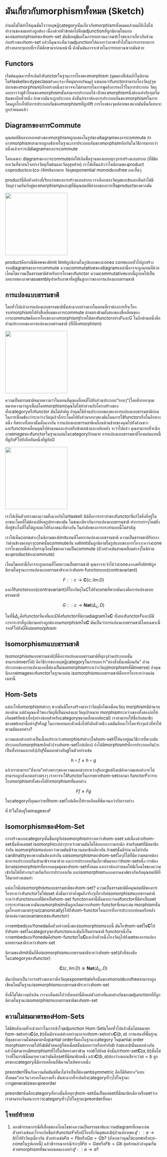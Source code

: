 
# มันเกี่ยวกับmorphismทั้งหมด (Sketch)

ถ้าผมไม่ได้ทำให้คุณมั่นใจว่าทฤษฎีcategoryนั้นเกี่ยวกับmorphismทั้งหมดแล้วผมก็ยังไม่ได้ทำงานของผมอย่างถูกต้อง เนื่องด้วยหัวข้อต่อไปคือadjunctionที่ถูกนิยามในแบบของisomorphismของhom-set มันมีเหตุมีผลในการทบทวนความเข้าใจของเราเกี่ยวกับส่วนก่อสร้างของhom-set แล้วก็คุณจะเห็นว่าadjunctionให้มากกว่าภาษาทั่วไปในการบรรยายการสร้างหลายๆแบบที่เราได้ศึกษามาก่อนหน้านี้ ดังนั้นมันอาจจะช่วยในการทบทวนพวกมันด้วย

## Functors

เริ่มต้นคุณควรที่จะคิดถึงfunctorในฐานะการโยงของmorphism (มุมมองที่เน้นย้ำในนิยามในHaskellของtypeclass`Functor`ที่หมุนรอบ`fmap`) แน่นอนว่าfunctorสามารถโยงวัตถุ(จุดปลายของmorphism)อีกอย่างหนึ่งเราอาจจะไม่สามารถในการพูดถึงการคงไว้ในการประกอบ วัตถุบอกเราว่าคู่ตัวใหนของmorphismนั้นสามารถประกอบได้ เป้าของmorphismนึ่งต้องเท่ากับจุดเริ่มต้นของอีกตัวหนึ่ง ถ้าพวกมันจะถูกประกอบ ดังนั้นถ้าเราต้องการประกอบกันของmorphismในการโดนถูกโยงไปยังการประกอบกันของmorphismที่ถูกlift การโยงของจุดปลายของพวกมันนั้นก็แทบจะถูกกำหนดแล้ว

## DiagramของการCommute

คุณสมบัติหลากหลายต่างของmorphismถูกแสดงในรูปของdiagramของการcommute ถ้าบางmorphismสามารถถูกอธิบายในฐานะการประกอบกันของmorphsimอีกกันในวิธีการมากกว่าหนึ่งแล้วเราจะมีdiagramของการcommute

โดยเฉพาะ diagramของการcommuteก่อให้เกิดพื้นฐานของแทบทุกๆการสร้างแบบสากล (ที่มีข้อยกเว้นที่น่าสนใจอย่างวัตถุเรื่มต้นและวัตถุสุดท้าย) เราได้เห็นแล้วว่าในนิยามของproduct coproductและ(co-)limitมากมาย วัตถุexponential monoidแบบfree และอื่นๆ

productนี้คือตัวอย่างที่เรียบง่ายของการสร้างแบบสากล เราเลือกสองวัตถุ$a$และ$b$และเห็นถ้าได้มีวัตถุ$c$รวมกันกับคู่ของmorphism$p$และ$q$ที่มีคุณสมบัติสากลชองการเป็นproductของพวกมัน

![](images/productranking.jpg){fig-align="center" height=200}

productคือกรณีพิเศษของlimit limitถูกนิยามในรูปแบบของcones coneแบบทั่วไปถูกสร้างจากdiagramของการcommute ความcommutativeของdiagramเหล่านี้อาจจะถูกแทนที่ด้วยเงื่อนไขความเป็นธรรมชาติสำหรับการโยงของfunctor ความcommutativeแบบนี้ถูกลดไปเป็นบทบาทของภาษาassemblyสำหรับภาษาที่อยู่ขั้นสูกกว่าของการแปลงแบบธรรมชาติ 

## การแปลงแบบธรรมชาติ

โดยทั่วไปแล้วการแปลงแบบธรรมชาตินั้นสะดวกอย่างมากในตอนที่เราต้องการที่จะโยงจากmorphismไปยังสี่เหลี่ยมของการcommute ด้านตรงข้ามทั้งสองของสี่เหลี่ยมของการcommuteคือการโยงของบางmorphism$f$ภายใต้สองfunctorอย่าง$F$และ$G$ ในอีกด้านหนึ่งคือส่วนประกอบของการแปลงแบบธรรมชาติ (ที่ก็คือmorphism)

![](images/3_naturality.jpg){fig-align="center" height=200}

ความเป็นธรรมชาติหมายความว่าในตอนที่คุณเคลื่อนที่ไปยังส่วนประกอบ"รอบๆ"(โดยสิ่งรอบๆผมหมายความว่าถูกเชื่อมโดยmorphism)คุณไม่ได้ทำสวนกับโครงสร้างของทั้งcategoryหรือfunctor มันไม่สำคัญ ถ้าคุณใช้ส่วนประกอบของของการแปลงแบบธรรมชาติก่อนในการเชื่อมข้่องว่าระหว่างวัตถุแล้วก็กระโดดไปยังส่วนรอบๆของมันโดนการใช้functorหรือในอีกทางหนึ่ง ทิศทางทั้งสองนั้นตั้งฉากกัน การแปลงแบบธรรมชาติเคลื่อนด้านช้ายของคุณไปยังด้านขวาและfunctorเคลื่อนคุณไปด้านบนและล่างหรือข้านหน้าและกลับหลัง จะว่าไปแล้ว คุณสามารถที่จะนึกภาพ*image*ของfunctorในฐานะแผ่นในcategoryป้าหมาย การแปลงแบบธรรมชาติโยงแผ่นแบบนี้ที่คู่กับ$F$ไปยังอีกอันหนึ่งที่คู่กับ$G$

![](images/sheets.png){fig-align="center" height=200}

เราได้เห็นตัวอย่างของความตั้งฉากกันในHaskell นัน้คือการกระทำของfunctorที่แก้ไขสิ่งที่อยู่ในภาชนะโดยที่ไม่ต้องเปลี่ยนรูปทรงของมัน ในขณะเดียวกันการแปลงแบบธรรมชาติ ทำการบรรจุใหม่สิ่งที่อยู่ข้างในที่ไม่ได้ถูกแตะไปยังภาชนะที่ต่างกัน ในลำดับของการกระทำแบบนี้ไม่สำคัญ 

เราได้เห็นconeต่างๆในนิยามของlimitแทนที่โดยการแปลงแบบธรรมชาติ ความเป็นธรรมชาติรับรองว่าด้านข้างของทุกๆconeนั้นcommuteกัน แต่limitนั้นถูกนิยามในรูปแบบของการโยง*ระหว่าง*cone การโยงแบบนี้ต้องก็บรรลุเงื่อนไขของความเป็นcommute (ตัวอย่างเช่นสามเหลี่ยมต่างๆในนิยามของproductต้องcommute)


เงื่อนไขเหล่านี้ก็อาจจะถูกแทนที่โดยความเป็นธรรมชาติ คุณอาจจะจำได้ว่าcone*สากล*หรือlimitถูกนิยามในฐานะการแปลงแบบธรรมชาติระหว่างhom-functorแบบ(contravariant)

$$
F :: c \to \textbf{C}(c, \lim D)
$$

และก็functorแบบ(contravariant)ที่โยงวัตถุใน$C$ไปยังconeที่พวกมันเองคือการแปลงแบบธรรมชาติ

$$
G :: c \to \textbf{Nat}(\Delta_c, D)
$$

ในที่นี้$\Delta_c$คือfunctorที่คงที่และ$D$คือfunctorที่นิยามdiagramใน$\textbf{C}$ ทั้งสองfunctor$F$และ$G$มีการกระทำที่ถูกนิยามอย่างถูกต้องบนmorphismใน$\textbf{C}$  มันเป็นว่าการแปลงแบบธรรมชาติโดยเฉพาะนี้จาก$F$ไปยัง$G$คือ*isomorphism*


## Isomorphismแบบธรรมชาติ


Isomorphismแบบธรรมชาติ(ที่คือการแปลงแบบธรรมชาติที่ทุกๆส่วนประกอบนั้นสามารถinvertได้) คือวิธีการของทฤษฎีcategoryในการบอกว่า"สองสิ่งนั้นเหมือนกัน" ส่วนประกอบของการแปลงแบบนี้ต้องเป็นisomorphismระหว่างวัตถุ(morphismที่มีinverse) ถ้าคุณนึกภาพimageของfunctorในฐานะแผ่น isomorphismแบบธรรมชาติคือการโยงระหว่างแผ่นเหล่านี้

## Hom-Sets

แต่อะไรคือmorphismต่างๆ พวกมันมีโครงสร้างมากว่าวัตถุคือไม่เหมือนวัตถุ morphismมีด้านจบสองด้าน แต่ถ้าคุณคงไว้ของวัตถุที่เป็นแหล่งและวัตถุเป้าหมาย morphismระหว่างของทั้งสองก่อให้เกิดsetที่หน้าเบื่อ(อย่างน้อยสำหรับcategoryขนาดเล็กแบบlocal) เราสามารถให้ชื่อกับสมาชิกของsetเหล่านี้อย่าง$f$หรือ$g$ ในการแยกแยะตัวหนึ่งไปยังอีกตัวหน่ึง แต่มันคืออะไรโดยจริงๆแล้วที่ทำให้พวมมันแตกต่าง?

ตวามแตกต่างอย่างเป็นเนื้อแท้ระหว่างmorphismต่างๆในhom-setที่ให้มาอยู่มนวิธีการที่พวกมันประกอบกับmorphismอีกตัว(จากhom-setใกล้เคียง) ถ้าได้มีmorphism$h$ที่การประกอบกัน(จะเป็นทั้งก่อนและหลัง)กับ$f$นั้นแตกต่างกับ$g$ในตัวอย่างเช่น 

$$
h\circ f\ne h\circ g
$$

แล้วเราสามารถ"สังเกต"อย่างตรงๆของความแตกต่างระหว่าง$f$และ$g$แต่ถึงแม้ถ้าความแตกต่างจะไม่สามารถถูกสังเกตอย่างตรงๆ เราอาจจะใช้functorในการขยายhom-setออกมา functor$F$อาจจะโยงmorphismทั้งสองไปยังmorphismที่แตกต่าง

$$
Ff \ne Fg
$$

ในcategoryที่อุดมกว่าหที่hom-setใกล้เคียงให้รายเอียดที่ชัดเจนกว่ากับเราอย่าง

$$
$$

ที่ $h'$ไม่ได้อยู่ในimageของ$F$

## IsomorphismของHom-Set


การสร้างแบบcategoryนั้นขึ้นอยู่กับisomorphismระหหว่างhom-sset แต่เนื่องด้วยhom-setนั้นคือแค่set isomorphicเปล่าๆระหว่างพวมมันไม่ได้บอกอะเรามากนัก สำหรับsetที่มีสมาชิกจำกัด isomorphismแค่บอกว่าพวมมันมีจำนวนสมาชิกเดียวกัน ถ้าsetนั้นมีจำนวนไม่จำกัด cardinalityของพวกมันต้องเท่ากัน แต่isomorphismของhom-setใดๆก็ได้ที่มีความหมายต้องนำการแประกอบกันเข้ามาพิจารณาด้วย และการประกอบกันเกี่ยวพันมากกว่าhom-setหนึ่ง เราต้องนิยามisomorphismที่ครอบคลุมชุดของhom-setทั้งหมด และเราต้องกำหนดให้มีเงื่อนไขของความเข้ากันได้ที่ทำงานร่วมกันกับการประกอบกัน และisomorphism*แบบธรรมชาติ*ตรงกันกับคุณสมบัติที่ให้มาอย่างแม่นยำ

แต่อะไรคือisomorphismแบบธรรมชาติของhom-set? ความเป็นธรรมชาติคือคุณสมบัติของการโยงระหว่างfunctorไม่ใช่sset ดังนั้นเรากำลังพูดถึงจริงๆเกี่ยวกับisomorphismแบบธรรมชาติระหว่างfunctorแบบที่มีค่าเป็นhom-set functorเหล่านี้นั้นมากกว่าแค่functorที่มีค่าเป็นset การกระทำของพวกมันบนmorphsimนั้นถูกเกิดมาจากhom-functorที่เหมาะสม morphismนั้นถูดโยงอย่างมาตรฐาน(canonically)ไปยังhom-functorโดนการทั้งการประกอบท่อนหรือหลัง (ตาแต่ความcovarianceชองfunctor) 

การembedแบบYonedaคือตัวอย่างหนึ่งของisomorphismแบบนี้ มันโยงhom-setใน$\textbf{C}$ไปยังhom-setในcategoryของfunctorและมันก็เป็นธรรมชาติ functorหนึ่งในการembedแบบYonedaคือhom-functorใน$\textbf{C}$และอีกตัวหนึ่งโยงวัตถุไปยังsetของการแปลงแยยธรรมชาติระหว่างhom-set

นิยามของlimitนั้นก็คือisomorphismแบบธรรมชาติระหว่างhom-set(ตัวที่สองคือในcategoryของfunctor)

$$
\textbf{C}(c, \lim D) \cong \textbf{Nat}(\Delta_c,D)
$$

มันกลับมาเป็นว่าการสร้างของเราคือวัตถุexponentialหรือนั้นของmonoidแบบfreeสามารถถูกเขียนใหม่ในฐานะisomorphismแบบธรรมชาติระหว่างhom-set

สิ่งนี้ไม่ใช่ความบังเอิน เราจะเห็นต่อไปว่าสิ่งเหล่านี้คือแค่ตัวอย่างที่แตกต่างกันของadjunctionที่ก็ถูกนิยามในฐานะisomorphismแบบธรรมชาติของhom-set

## ความไม่สมมาตรของHom-Sets

ได้มีข้อสังเกตที่จะช่วยเราในการเช้าใจadjunction Hom-Setsโดยทั่วไปแล้วนั้นไม่สมมาตร hom-setอย่าง$\textbf{C}(a,b)$นั้นมักจะแต่ต่างอย่างมากจากhom-setอย่าง$\textbf{C}(b,a)$ การแสดงที่พื้นฐานที่สุดของความไม่สมมาตรคือpartial orderที่มองในฐานะcategory ในpartial order morphismจาก$a$ไปยัง$b$มีตัวตนอยู่ก็ต่อเมื่อ$a$นั้นน้อยกว่าหรือเท่ากับ$b$ ถ้า$a$และ$b$นั้นแตกต่างกัน แล้วไม่สามารถมีmorphismที่ไปในทิศทางตรงข้าม จาก$b$ไปยัง$a$ ดังนั้นถ้าhom-set$\textbf{C}(a,b)$นั้นไม่ว่างที่ในกรณีนี้หมายความว่ามันคือsetที่มีสมาชิกหนึ่ง แล้ว$\textbf{C}(b,a)$ต้องว่างนอกเสียจะว่า$a=b$ ลูกศรของcategoryนี้มีการเคลื่อนที่ชัดเจนในทิศทางหนึ่ง

preorderที่ขึ้นกับความสัมพันธ์ที่มาไม่จำเป็นที่ต้องantisymmetric คือก็มีทิศทาง"แทบทั้งหมด"ยกเว้นวงรอบในบางครั้ง มันสะดวกที่จะคิดถึงcategoryทั่วๆไปในฐานะการgeneralizeของpreorder

preorderนั้นคือcategoryที่บางนั้นคือทุกๆhom-setนั้นเป็นแค่setที่มี่สมาชิกเดียวหรือsetว่าง เราสามารถจินตนาการว่าcategoryทั่วๆไปในฐานะpreorderที่หนา

## โจทย์ท้าทาย

1. ลองพิจารณากรณีที่เสื่อมของเงื่อนไขของความเป็นธรรมชาติและวาดdiagramที่เหมาะสม ตัวอย่างเช่นอะไรจะเกิดขึ้นถ้าfunctor$F$หรือ$G$โยงทั้งวัตถุ$a$และ$b$(ส่วนปลายของ$f::a\rightarrow b$)ไปยังวัตถุเดี่ยวกัน ตัวอย่างเช่น$Fa=Fb$หรือ$Ga=Gb$? (สังเกตว่าคุณได้coneหรือco-coneในรูปแบบนี้) แล้วพิจารณากรณีจ่างๆที่$Fa=Ga$หรือ$Fb=Gb$ สุดท้ายแล้วถ้าคุณเริ่มด้วยmorphismที่ขมวดบนตนเองอย่าง$f::a\rightarrow a$?















